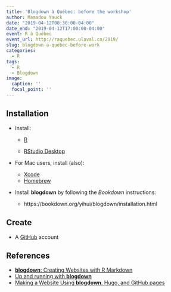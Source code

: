 ```yaml
---
title: 'Blogdown à Québec: before the workshop'
author: Mamadou Yauck
date: "2019-04-12T08:30:00-04:00"
date_end: "2019-04-12T17:00:00-04:00"
event: R à Québec
event_url: http://raquebec.ulaval.ca/2019/
slug: blogdown-a-quebec-before-work
categories:
  - R
tags:
  - R
  - Blogdown
image:
  caption: ''
  focal_point: ''
---
```


## Installation

- Install:

    * [R](https://cran.cnr.berkeley.edu) 

    * [RStudio Desktop](https://www.rstudio.com/products/rstudio/download/)
    
    
- For Mac users, install (also):

    * [Xcode](https://developer.apple.com/xcode/)
    * [Homebrew](https://brew.sh)



- Install **blogdown** by following the *Bookdown* instructions:

    * https://bookdown.org/yihui/blogdown/installation.html


## Create

 * A [GitHub](https://github.com) account

## References


  * [**blogdown**: Creating Websites with R Markdown](https://bookdown.org/yihui/blogdown/) 
  * [Up and running with **blogdown**](https://alison.rbind.io/post/up-and-running-with-blogdown/) 
  * [Making a Website Using **blogdown**, Hugo, and GitHub pages](https://proquestionasker.github.io/blog/Making_Site/)



